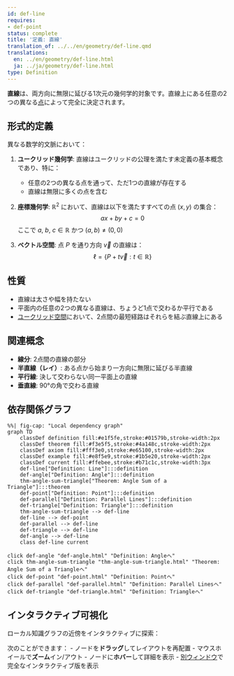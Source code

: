 ```yaml
---
id: def-line
requires:
- def-point
status: complete
title: '定義: 直線'
translation_of: ../../en/geometry/def-line.qmd
translations:
  en: ../en/geometry/def-line.html
  ja: ../ja/geometry/def-line.html
type: Definition
---
```


**直線**は、両方向に無限に延びる1次元の幾何学的対象です。直線上にある任意の2つの異なる[点](def-point.qmd)によって完全に決定されます。

## 形式的定義

異なる数学的文脈において：

1. **ユークリッド幾何学**: 直線はユークリッドの公理を満たす未定義の基本概念であり、特に：
   - 任意の2つの異なる点を通って、ただ1つの直線が存在する
   - 直線は無限に多くの点を含む

2. **座標幾何学**: $\mathbb{R}^2$ において、直線は以下を満たすすべての点 $(x, y)$ の集合：
   $$ax + by + c = 0$$
   ここで $a$, $b$, $c \in \mathbb{R}$ かつ $(a, b) \neq (0, 0)$

3. **ベクトル空間**: 点 $P$ を通り方向 $\vec{v}$ の直線は：
   $$\ell = \{P + t\vec{v} : t \in \mathbb{R}\}$$

## 性質

- 直線は太さや幅を持たない
- 平面内の任意の2つの異なる直線は、ちょうど1点で交わるか平行である
- [ユークリッド空間](def-euclidean-space.qmd)において、2点間の最短経路はそれらを結ぶ直線上にある

## 関連概念

- **線分**: 2点間の直線の部分
- **半直線（レイ）**: ある点から始まり一方向に無限に延びる半直線
- **平行線**: 決して交わらない同一平面上の直線
- **垂直線**: 90°の角で交わる直線

## 依存関係グラフ

```mermaid
%%| fig-cap: "Local dependency graph"
graph TD
    classDef definition fill:#e1f5fe,stroke:#01579b,stroke-width:2px
    classDef theorem fill:#f3e5f5,stroke:#4a148c,stroke-width:2px
    classDef axiom fill:#fff3e0,stroke:#e65100,stroke-width:2px
    classDef example fill:#e8f5e9,stroke:#1b5e20,stroke-width:2px
    classDef current fill:#ffebee,stroke:#b71c1c,stroke-width:3px
    def-line["Definition: Line"]:::definition
    def-angle["Definition: Angle"]:::definition
    thm-angle-sum-triangle["Theorem: Angle Sum of a Triangle"]:::theorem
    def-point["Definition: Point"]:::definition
    def-parallel["Definition: Parallel Lines"]:::definition
    def-triangle["Definition: Triangle"]:::definition
    thm-angle-sum-triangle --> def-line
    def-line --> def-point
    def-parallel --> def-line
    def-triangle --> def-line
    def-angle --> def-line
    class def-line current
```
    click def-angle "def-angle.html" "Definition: Angleへ"
    click thm-angle-sum-triangle "thm-angle-sum-triangle.html" "Theorem: Angle Sum of a Triangleへ"
    click def-point "def-point.html" "Definition: Pointへ"
    click def-parallel "def-parallel.html" "Definition: Parallel Linesへ"
    click def-triangle "def-triangle.html" "Definition: Triangleへ"

## インタラクティブ可視化

ローカル知識グラフの近傍をインタラクティブに探索：

::: {.graph-viz data-id="def-line" data-width="700" data-height="500"}
:::

次のことができます：
- ノードを**ドラッグ**してレイアウトを再配置
- マウスホイールで**ズーム**イン/アウト
- ノードに**ホバー**して詳細を表示
- [別ウィンドウ](../../output/interactive/def-line.html){target="_blank"}で完全なインタラクティブ版を表示
